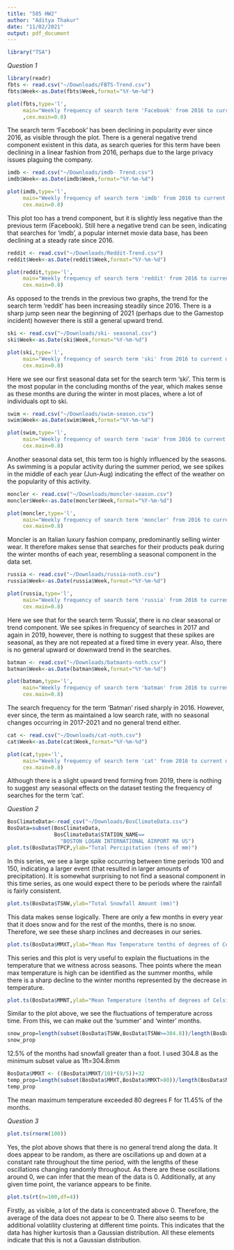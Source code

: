```yaml
---
title: "585 HW2"
author: "Aditya Thakur"
date: "11/02/2021"
output: pdf_document
---
```


```r
library("TSA")
```

*Question 1*

```r
library(readr)
fbts <- read.csv("~/Downloads/FBTS-Trend.csv")
fbts$Week<-as.Date(fbts$Week,format="%Y-%m-%d")

plot(fbts,type='l',
     main="Weekly frequency of search term 'Facebook' from 2016 to current date"
     ,cex.main=0.8)
```
The search term 'Facebook' has been declining in popularity ever since 2016, as visible through the plot. There is a general negative trend component existent in this data, as search queries for this term have been declining in a linear fashion from 2016, perhaps due to the large privacy issues plaguing the company. 

```r
imdb <- read.csv("~/Downloads/imdb- Trend.csv")
imdb$Week<-as.Date(imdb$Week,format="%Y-%m-%d")

plot(imdb,type='l',
     main="Weekly frequency of search term 'imdb' from 2016 to current date",
     cex.main=0.8)

```
This plot too has a trend component, but it is slightly less negative than the previous term (Facebook). Still here a negative trend can be seen, indicating that searches for 'imdb', a popular internet movie data base, has been declining at a steady rate since 2016. 

```r
reddit <- read.csv("~/Downloads/Reddit-Trend.csv")
reddit$Week<-as.Date(reddit$Week,format="%Y-%m-%d")

plot(reddit,type='l',
     main="Weekly frequency of search term 'reddit' from 2016 to current date",
     cex.main=0.8)

```

As opposed to the trends in the previous two graphs, the trend for the search term 'reddit' has been increasing steadily since 2016. There is a sharp jump seen near the beginning of 2021 (perhaps due to the Gamestop incident) however there is still a general upward trend. 

```r
ski <- read.csv("~/Downloads/ski- seasonal.csv")
ski$Week<-as.Date(ski$Week,format="%Y-%m-%d")

plot(ski,type='l',
     main="Weekly frequency of search term 'ski' from 2016 to current date",
     cex.main=0.8)

```

Here we see our first seasonal data set for the search term 'ski'. This term is the most popular in the concluding months of the year, which makes sense as these months are during the winter in most places, where a lot of individuals opt to ski. 

```r
swim <- read.csv("~/Downloads/swim-season.csv")
swim$Week<-as.Date(swim$Week,format="%Y-%m-%d")

plot(swim,type='l',
     main="Weekly frequency of search term 'swim' from 2016 to current date",
     cex.main=0.8)

```

Another seasonal data set, this term too is highly influenced by the seasons. As swimming is a popular activity during the summer period, we see spikes in the middle of each year (Jun-Aug) indicating the effect of the weather on the popularity of this activity. 

```r
moncler <- read.csv("~/Downloads/moncler-season.csv")
moncler$Week<-as.Date(moncler$Week,format="%Y-%m-%d")

plot(moncler,type='l',
     main="Weekly frequency of search term 'moncler' from 2016 to current date",
     cex.main=0.8)

```

Moncler is an Italian luxury fashion company, predominantly selling winter wear. It therefore makes sense that searches for their products peak during the winter months of each year, resembling a seasonal component in the data set. 

```r
russia <- read.csv("~/Downloads/russia-noth.csv")
russia$Week<-as.Date(russia$Week,format="%Y-%m-%d")

plot(russia,type='l',
     main="Weekly frequency of search term 'russia' from 2016 to current date",
     cex.main=0.8)


```

Here we see that for the search term 'Russia', there is no clear seasonal or trend component. We see spikes in frequency of searches in 2017 and again in 2019, however, there is nothing to suggest that these spikes are seasonal, as they are not repeated at a fixed time in every year. Also, there is no general upward or downward trend in the searches. 


```r
batman <- read.csv("~/Downloads/batmants-noth.csv")
batman$Week<-as.Date(batman$Week,format="%Y-%m-%d")

plot(batman,type='l',
     main="Weekly frequency of search term 'batman' from 2016 to current date",
     cex.main=0.8)
```

The search frequency for the term 'Batman' rised sharply in 2016. However, ever since, the term as maintained a low search rate, with no seasonal changes occurring in 2017-2021 and no general trend either. 

```r
cat <- read.csv("~/Downloads/cat-noth.csv")
cat$Week<-as.Date(cat$Week,format="%Y-%m-%d")

plot(cat,type='l',
     main="Weekly frequency of search term 'cat' from 2016 to current date",
     cex.main=0.8)
```

Although there is a slight upward trend forming from 2019, there is nothing to suggest any seasonal effects on the dataset testing the frequency of searches for the term 'cat'. 

*Question 2*

```r
BosClimateData<-read_csv("~/Downloads/BosClimateData.csv")
BosData=subset(BosClimateData,
               BosClimateData$STATION_NAME==
                 "BOSTON LOGAN INTERNATIONAL AIRPORT MA US")
plot.ts(BosData$TPCP,ylab="Total Percipitation (tens of mm)")

```

In this series, we see a large spike occurring between time periods 100 and 150, indicating a larger event (that resulted in larger amounts of precipitation). It is somewhat surprising to not find a seasonal component in this time series, as one would expect there to be periods where the rainfall is fairly consistent. 

```r
plot.ts(BosData$TSNW,ylab="Total Snowfall Amount (mm)")
```

This data makes sense logically. There are only a few months in every year that it does snow and for the rest of the months, there is no snow. Therefore, we see these sharp inclines and decreases in our series. 

```r
plot.ts(BosData$MMXT,ylab="Mean Max Temperature tenths of degrees of Celsius")
```

This series and this plot is very useful to explain the fluctuations in the temperature that we witness across seasons. Thee points where the mean max temperature is high can be identified as the summer months, while there is a sharp decline to the winter months represented by the decrease in temperature. 


```r
plot.ts(BosData$MMNT,ylab="Mean Temperature (tenths of degrees of Celsius)")
```

Similar to the plot above, we see the fluctuations of temperature across time. From this, we can make out the 'summer' and 'winter' months. 

```r
snow_prop=length(subset(BosData$TSNW,BosData$TSNW>=304.8))/length(BosData$TSNW)
snow_prop
```
12.5% of the months had snowfall greater than a foot. I used 304.8 as the minimum subset value as 1ft=304.8mm

```r
BosData$MMXT <- ((BosData$MMXT/10)*(9/5))+32
temp_prop=length(subset(BosData$MMXT,BosData$MMXT>80))/length(BosData$MMXT)
temp_prop
```
The mean maximum temperature exceeded 80 degrees F for 11.45% of the months. 

*Question 3*

```r
plot.ts(rnorm(100))
```

Yes, the plot above shows that there is no general trend along the data. It does appear to be random, as there are oscillations up and down at a constant rate throughout the time period, with the lengths of these oscillations changing randomly throughout. As there are these oscillations around 0, we can infer that the mean of the data is 0. Additionally, at any given time point, the variance appears to be finite. 

```r
plot.ts(rt(n=100,df=4))
```

Firstly, as visible, a lot of the data is concentrated above 0. Therefore, the average of the data does not appear to be 0. There also seems to be additional volatility clustering at different time points. This indicates that the data has higher kurtosis than a Gaussian distribution. All these elements indicate that this is not a Gaussian distribution. 
